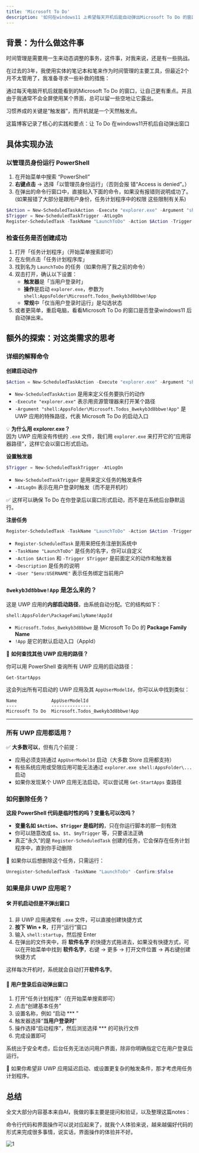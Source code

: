 ```yaml
---
title: 'Microsoft To Do'
description: '如何在windows11 上希望每天开机后能自动弹出Microsoft To Do 的窗口，提醒自己注意进度。'
---
```


## 背景：为什么做这件事

时间管理是需要用一生来动态调整的事务，这件事，对我来说，还是有一些挑战。

在过去的3年，我使用实体的笔记本和笔来作为时间管理的主要工具，但最近2个月不太管用了，我准备寻求一些补救的措施：

通过每天电脑开机后就能看到的Microsoft To Do 的窗口，让自己更有重点。并且由于我通常不会全屏使用某个界面，总可以留一些空地让它露出。

习惯养成的关键是“触发器”，而开机就是一个天然触发点。

这篇博客记录了核心的实践和要点：让 To Do 在windows11开机后自动弹出窗口

## 具体实现办法

### 以管理员身份运行 PowerShell

1. 在开始菜单中搜索 “PowerShell”
2. **右键点击** → 选择「以管理员身份运行」（否则会报 错“Access is denied”。）
3. 在弹出的命令行窗口中，直接贴入下面的命令，如果没有报错则说明成功了。(如果报错了大部分是跟用户身份，任务计划程序中的权限 这些限制有关系)

```powershell
$Action = New-ScheduledTaskAction -Execute "explorer.exe" -Argument "shell:AppsFolder\Microsoft.Todos_8wekyb3d8bbwe!App"
$Trigger = New-ScheduledTaskTrigger -AtLogOn
Register-ScheduledTask -TaskName "LaunchToDo" -Action $Action -Trigger $Trigger -Description "startup Microsoft To Do" -User "$env:USERNAME"
```

### 检查任务是否创建成功

1. 打开「任务计划程序」（开始菜单搜索即可）  
2. 在左侧点击「任务计划程序库」  
3. 找到名为 `LaunchToDo` 的任务（如果你用了我之前的命令）  
4. 双击打开，确认以下设置：
   - **触发器**是「当用户登录时」
   - **操作**是启动 `explorer.exe`，参数为 `shell:AppsFolder\Microsoft.Todos_8wekyb3d8bbwe!App`
   - **常规**中「仅当用户登录时运行」是勾选状态
5. 或者更简单，重启电脑，看看Microsoft To Do 的窗口是否登录windows11 后自动弹出来。

## 额外的探索：对这类需求的思考

### 详细的解释命令

**创建启动动作**

```powershell
$Action = New-ScheduledTaskAction -Execute "explorer.exe" -Argument "shell:AppsFolder\Microsoft.Todos_8wekyb3d8bbwe!App"
```

- `New-ScheduledTaskAction` 是用来定义任务要执行的动作
- `-Execute "explorer.exe"` 表示用资源管理器来打开某个路径
- `-Argument "shell:AppsFolder\Microsoft.Todos_8wekyb3d8bbwe!App"` 是 UWP 应用的特殊路径，代表 Microsoft To Do 的启动入口

💡 **为什么用 explorer.exe？**  
因为 UWP 应用没有传统的 `.exe` 文件，我们用 `explorer.exe` 来打开它的“应用容器路径”，这样它会以窗口形式启动。

**设置触发器**

```powershell
$Trigger = New-ScheduledTaskTrigger -AtLogOn
```

- `New-ScheduledTaskTrigger` 是用来定义任务的触发条件
- `-AtLogOn` 表示在用户登录时触发（而不是开机时）

✅ 这样可以确保 To Do 在你登录后以窗口形式启动，而不是在系统后台静默运行。

**注册任务**

```powershell
Register-ScheduledTask -TaskName "LaunchToDo" -Action $Action -Trigger $Trigger -Description "启动 Microsoft To Do" -User "$env:USERNAME"
```

- `Register-ScheduledTask` 是用来把任务注册到系统中
- `-TaskName "LaunchToDo"` 是任务的名字，你可以自定义
- `-Action $Action` 和 `-Trigger $Trigger` 是前面定义的动作和触发器
- `-Description` 是任务的说明
- `-User "$env:USERNAME"` 表示任务绑定当前用户

### `8wekyb3d8bbwe!App` 是怎么来的？

这是 UWP 应用的**内部启动路径**，由系统自动分配。它的结构如下：

```
shell:AppsFolder\PackageFamilyName!AppId
```

- `Microsoft.Todos_8wekyb3d8bbwe` 是 Microsoft To Do 的 **Package Family Name**
- `!App` 是它的默认启动入口（AppId）

📌 **如何查找其他 UWP 应用的路径？**

你可以用 PowerShell 查询所有 UWP 应用的启动路径：

```powershell
Get-StartApps
```

这会列出所有可启动的 UWP 应用及其 `AppUserModelId`，你可以从中找到类似：

```
Name             AppUserModelId
----             ---------------
Microsoft To Do  Microsoft.Todos_8wekyb3d8bbwe!App
```

------

### 所有 UWP 应用都适用？

✅ **大多数可以**，但有几个前提：

- 应用必须支持通过 `AppUserModelId` 启动（大多数 Store 应用都支持）
- 有些系统应用或受限应用可能无法通过 `explorer.exe shell:AppsFolder\...` 启动
- 如果你发现某个 UWP 应用无法启动，可以尝试用 `Get-StartApps` 查路径

### 如何删除任务？
**这段 PowerShell 代码是临时性的吗？变量名可以改吗？**

- **变量名如 `$Action`、`$Trigger` 是临时的**，只在你运行脚本的那一刻有效
- 你可以随意改成 `$a`、`$t`、`$myTrigger` 等，只要语法正确
- 真正“永久”的是 `Register-ScheduledTask` 创建的任务，它会保存在任务计划程序中，直到你手动删除

📌 如果你以后想删除这个任务，只需运行：

```powershell
Unregister-ScheduledTask -TaskName "LaunchToDo" -Confirm:$false
```

### 如果是非 UWP 应用呢？

#### 🛠 开机启动但是不弹出窗口

1. 非 UWP 应用通常有 `.exe` 文件，可以直接创建快捷方式
2. **按下 Win + R**，打开“运行”窗口  
3. 输入 `shell:startup`，然后按 Enter  
4. 在弹出的文件夹中，将  **软件名字** 的快捷方式拖进去，如果没有快捷方式，可以在开始菜单中找到 **软件名字**，右键 → 更多 → 打开文件位置 → 再右键创建快捷方式

这样每次开机时，系统就会自动打开**软件名字**。

#### 📅 用户登录后自动弹出窗口

1. 打开“任务计划程序”（在开始菜单搜索即可）  
2. 点击“创建基本任务”  
3. 设置名称，例如 “启动 *** ”  
4. 触发器选择“**当用户登录时**”  
5. 操作选择“启动程序”，然后浏览选择 *** 的可执行文件  
6. 完成设置即可

系统出于安全考虑，后台任务无法访问用户界面，除非你明确指定它在用户登录后运行。

📌 如果你希望非 UWP 应用延迟启动、或设置更复杂的触发条件，那才考虑用任务计划程序。



## 总结

全文大部分内容基本来自AI，我做的事主要是提问和验证，以及整理这篇notes：

命令行代码和界面操作可以说对应起来了，就我个人体验来说，越来越偏好代码的形式来完成很多事情，说实话，界面操作的体验并不好。

![1](/images/microsoftToDo/1.png)
